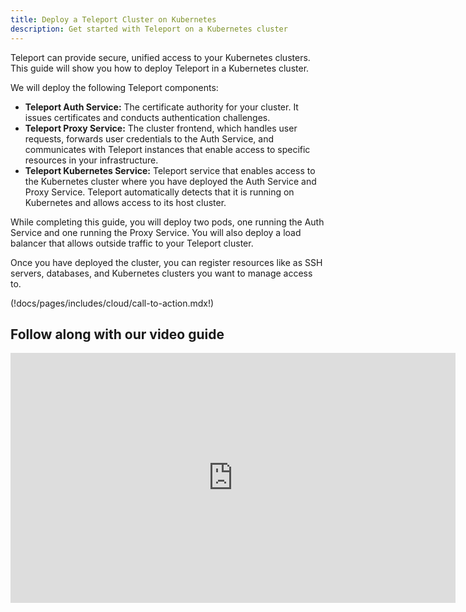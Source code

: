 ```yaml
---
title: Deploy a Teleport Cluster on Kubernetes
description: Get started with Teleport on a Kubernetes cluster
---
```


Teleport can provide secure, unified access to your Kubernetes clusters. This
guide will show you how to deploy Teleport in a Kubernetes cluster.

We will deploy the following Teleport components:

- **Teleport Auth Service:** The certificate authority for your cluster. It
  issues certificates and conducts authentication challenges.
- **Teleport Proxy Service:** The cluster frontend, which handles user requests,
  forwards user credentials to the Auth Service, and communicates with Teleport
  instances that enable access to specific resources in your infrastructure.
- **Teleport Kubernetes Service:** Teleport service that enables access to the
  Kubernetes cluster where you have deployed the Auth Service and Proxy Service.
  Teleport automatically detects that it is running on Kubernetes and allows
  access to its host cluster.

While completing this guide, you will deploy two pods, one running the Auth
Service and one running the Proxy Service. You will also deploy a load balancer
that allows outside traffic to your Teleport cluster. 

Once you have deployed the cluster, you can register resources like as SSH
servers, databases, and Kubernetes clusters you want to manage access to.

(!docs/pages/includes/cloud/call-to-action.mdx!)

## Follow along with our video guide

<iframe
  width="712"
  height="400"
  src="https://www.youtube-nocookie.com/embed/VPGYLEMTdJ8?rel=0&modestbranding=1"
  frameBorder="0"
  allow="accelerometer; autoplay; encrypted-media; gyroscope; picture-in-picture"
  allowFullScreen
/>

## Prerequisites

- The `tsh`  client tool installed on your workstation. You can download these
  from our [installation page](../installation.mdx).
- A registered domain name. This is required for Teleport to set up TLS via
  Let's Encrypt and for Teleport clients to verify the Proxy Service host.
- A Kubernetes cluster
  v(=kubernetes.major_version=).(=kubernetes.minor_version=)+ hosted by a cloud
  provider, which is required for the load balancer we deploy in this guide. 
- Helm v(=helm.version=)+ installed on your workstation.

<Admonition title="Local-only setups" type="tip">

Teleport also supports Kubernetes in on-premise and air-gapped environments. If
you would like to try out Teleport quickly on your local machine, we recommend
following our guide to using a [local Kubernetes
cluster](../../try-out-teleport/local-kubernetes.mdx).

</Admonition>

(!docs/pages/includes/permission-warning.mdx!)

## Step 1/3. Install Teleport

In this step, you will launch the Teleport Auth Service and Proxy Service on
Kubernetes with the `teleport-cluster` Helm chart.

### Install the `teleport-cluster` chart

(!docs/pages/kubernetes-access/helm/includes/helm-repo-add.mdx!)

Run the following commands to install the chart, specifying your Teleport
cluster name (e.g., `teleport.example.com`) and email address by filling in <Var
name="cluster-name" /> and <Var name="email" />. The cluster name should be a
subdomain of the domain name you registered before beginning this guide.
Teleport uses the email address for notifications related to your cluster's TLS
credentials:

<Tabs>
  <TabItem label="Open Source">
    ```code
    # Install a single node teleport cluster and provision a cert using ACME.
    # Set clusterName to unique hostname, for example tele.example.com
    # Set acmeEmail to receive correspondence from Letsencrypt certificate authority.
    $ helm install teleport-cluster teleport/teleport-cluster \
      --create-namespace \
      --namespace=teleport-cluster \
      --set clusterName=<Var name="cluster-name" /> \
      --set acme=true \
      --set acmeEmail=<Var name="email-address" /> \
      --version (=teleport.version=)
    ```    

    Verify that there are Teleport pods running in your Kubernetes cluster.

    ```code
    $ kubectl get pods
    ```
    
    There should be one pod for the Auth Service and one for the Proxy Service:

    ```text
    NAME                                      READY   STATUS    RESTARTS   AGE
    teleport-cluster-auth-000000000-00000     1/1     Running   0          7m35s
    teleport-cluster-proxy-0000000000-00000   1/1     Running   0          7m35s
    ```

  </TabItem>

  <TabItem label="Enterprise" scope={["enterprise"]}>

  (!docs/pages/includes/enterprise/obtainlicense.mdx!)

  Save your license file as `license.pem`, then run the following commands to
  launch your Teleport cluster:

    ```code
    # Create a namespace for a deployment.
    $ kubectl create namespace teleport-cluster

    # Set the kubectl context to the namespace to save some typing
    $ kubectl config set-context --current --namespace=teleport-cluster

    # Get a license from Teleport and create a secret called "license" in the
    # namespace you created
    $ kubectl create secret generic license --from-file=license.pem

    # Install Teleport
    $ helm install teleport-cluster teleport/teleport-cluster \
      --namespace=teleport-cluster \
      --version (=teleport.version=) \
      --set clusterName=<Var name="cluster-name" /> \
      --set acme=true \
      --set enterprise=true \
      --set acmeEmail=<Var name="email-address" /> 
    ```

    Verify that there are Teleport pods running in your Kubernetes cluster.

    ```code
    $ kubectl get pods
    ```
    
    There should be one pod for the Auth Service and one for the Proxy Service:

    ```text
    NAME                                      READY   STATUS    RESTARTS   AGE
    teleport-cluster-auth-000000000-00000     1/1     Running   0          7m35s
    teleport-cluster-proxy-0000000000-00000   1/1     Running   0          7m35s
    ```

  </TabItem>
</Tabs>

### Set up DNS records for your Teleport cluster

Teleport's Helm chart uses an [external load
balancer](https://kubernetes.io/docs/tasks/access-application-cluster/create-external-load-balancer/)
to create a public IP for Teleport. Retrieve the IP address or hostname for your
load balancer by running the following commands:

<Tabs>
  <TabItem label="Open Source">
    ```code
    # Set kubectl context to the namespace to save some typing
    $ kubectl config set-context --current --namespace=teleport-cluster

    # Service is up, load balancer is created
    $ kubectl get services
    # NAME               TYPE           CLUSTER-IP   EXTERNAL-IP      PORT(S)                        AGE
    # teleport-cluster   LoadBalancer   10.4.4.73    104.199.126.88   443:31204/TCP,3026:32690/TCP   89s

    # Save the pod IP or hostname.
    $ CLUSTER_ADDRESS=$(kubectl get services teleport-cluster -o jsonpath='{.status.loadBalancer.ingress[0].ip}')
    $ echo $CLUSTER_ADDRESS
    # 192.168.2.1
    ```

    If `$CLUSTER_ADDRESS` is blank, your cloud provider may have assigned a hostname to the load balancer rather than an IP address. Run the following command to retrieve the hostname, which you will use in place of `$CLUSTER_ADDRESS` for subsequent commands.

    ```code
    $ CLUSTER_ADDRESS=$(kubectl get services teleport-cluster -o jsonpath='{.status.loadBalancer.ingress[0].hostname}')
    ```
  </TabItem>

  <TabItem label="Enterprise" scope={["enterprise"]}>
    ```code
    $ kubectl config set-context --current --namespace=teleport-cluster

    # Service is up, load balancer is created
    $ kubectl get services
    # NAME                   TYPE           CLUSTER-IP   EXTERNAL-IP      PORT(S)                        AGE
    # teleport-cluster   LoadBalancer   10.4.4.73    104.199.126.88   443:31204/TCP,3026:32690/TCP   89s

    # Save the pod IP or hostname.
    $ CLUSTER_ADDRESS=$(kubectl get services teleport-cluster -o jsonpath='{.status.loadBalancer.ingress[0].ip}')
    $ echo $CLUSTER_ADDRESS
    # 192.168.2.1
    ```

    If `$CLUSTER_ADDRESS` is blank, your cloud provider may have assigned a hostname to the load balancer rather than an IP address. Run the following command to retrieve the hostname, which you will use in place of `$CLUSTER_ADDRESS` for subsequent commands.

    ```code
    $ CLUSTER_ADDRESS=$(kubectl get services teleport-cluster -o jsonpath='{.status.loadBalancer.ingress[0].hostname}')
    ```
  </TabItem>
</Tabs>

Set up two DNS records: `teleport.example.com` for all traffic and
`*.teleport.example.com` for web apps using Application Access. We are assuming
that your domain name is `example.com` and `teleport` is the subdomain you have
assigned to your Teleport cluster.

Depending on whether the `$CLUSTER_ADDRESS` variable points to an IP address or
a domain name, the records will have the following details:

|Record Type|Domain Names|Value|
|---|---|---|
|A|teleport.example.com<br/>*.teleport.example.com|The IP address of your load balancer|
|CNAME|teleport.example.com<br/>*.teleport.example.com|The domain name of your load balancer|

Use the following command to confirm that your Teleport cluster is running:

```code
$ curl https://<Var name="cluster-name" />/webapi/ping

# {"auth":{"type":"local","second_factor":"otp","preferred_local_mfa":"otp","local":{"name":""},"private_key_policy":"none","has_motd":false},"proxy":{"kube":{"enabled":true,"listen_addr":"0.0.0.0:3026"},"ssh":{"listen_addr":"[::]:3023","tunnel_listen_addr":"0.0.0.0:3024","web_listen_addr":"0.0.0.0:3080","public_addr":"teleport.example.com:443"},"db":{"mysql_listen_addr":"0.0.0.0:3036"},"tls_routing_enabled":false},"server_version":"(=teleport.version=)","min_client_version":"11.0.0","cluster_name":"teleport.example.com"
```

## Step 2/3. Create a local user

A local user is a user based on a record that the Teleport Auth Service stores
in its backend. Let's create a local user `alice` who has access to Kubernetes
group `system:masters`.

Save this role as `member.yaml`:

```yaml
kind: role
version: v6
metadata:
  name: member
spec:
  allow:
    kubernetes_groups: ["system:masters"]
    kubernetes_labels:
      '*': '*'
    kubernetes_resources:
    - kind: "pod"
      namespace: "*"
      name: "*"
```

Create the role and add a user by executing `tctl` commands against the Auth
Service pod:

```code
$ POD=$(kubectl get pod -l app.kubernetes.io/component=auth -o jsonpath='{.items[0].metadata.name}')

# Create a role
$ kubectl exec -i ${POD?} -- tctl create -c /etc/teleport/teleport.yaml -f < member.yaml

# Generate an invite link for the user.
$ kubectl exec -ti ${POD?} -- tctl -c /etc/teleport/teleport.yaml users add alice --roles=member

# User "alice" has been created but requires a password. Share this URL with the user to
# complete user setup, link is valid for 1h:

# https://tele.example.com:443/web/invite/random-token-id-goes-here

# NOTE: Make sure tele.example.com:443 points at a Teleport proxy which users can access.
```

Open the link shown in your browser to activate the invitation for the user
`alice`. Follow the instructions to choose a password and register a
multi-factor authentication device.

## Step 3/3. Access your cluster

In this step you will log in to your Teleport cluster as the `alice` user we
registered earlier and access your Kubernetes cluster via Teleport.

When you log in, the `tsh` client tool will edit your kubeconfig to enable
short-lived access to your Kubernetes cluster via Teleport. Use a custom
`KUBECONFIG` to prevent overwriting the default one while setting up your demo
environment in case there is a problem:

```code
$ KUBECONFIG=${HOME?}/teleport.yaml tsh login --proxy=<Var name="cluster-name" />:443 --user=alice
```

<Notice type="tip">

Once you have verified that your Teleport deployment is working as expected, you
can remove this override and let Teleport write to your regular kubeconfig.

</Notice>

List Kubernetes clusters that you can access via Teleport:

```code
$ tsh kube ls

# Kube Cluster Name Selected
# ----------------- --------
# teleport.example.com
```

Log in to your Kubernetes cluster

```code
$ KUBECONFIG=${HOME?}/teleport.yaml tsh kube login teleport.example.com
```

List pods in your cluster:

```code
$ KUBECONFIG=${HOME?}/teleport.yaml kubectl get -n teleport-cluster pods
# NAME                                      READY   STATUS    RESTARTS   AGE
# teleport-cluster-auth-000000000-00000     1/1     Running   0          87m
# teleport-cluster-proxy-0000000000-00000   1/1     Running   0          87m```
```

## Next steps

- **Set up Single Sign-On:** In this guide, we showed you how to create a local
  user, which is great for demo environments. For a production deployment, you
  should set up Single Sign-On with your provider of choice. See our [Single
  Sign-On guides](../access-controls/sso.mdx) for how to do this.
-  **Configure your Teleport deployment:** To see all of the options you can set
   in the values file for the `teleport-cluster` Helm chart, consult our
   [reference guide](../../reference/helm-reference/teleport-cluster.mdx).
- **Register resources:** You can register all of the Kubernetes clusters in
  your infrastructure with Teleport. To start, read our [Auto-Discovery
  guides](../kubernetes-access/discovery.mdx) to see how to automatically
  register every cluster in your cloud. You can also register servers,
  databases, applications, and Windows desktops.
- **Fine-tune your Kubernetes RBAC:** While the `alice` user you created in this
  guide can access the `system:masters` role, you can set up Teleport's RBAC to
  enable fine-grained controls for accessing Kubernetes resources. See our
  [Kubernetes Access Controls Guide](../kubernetes-access/controls.mdx) for more
  information.


